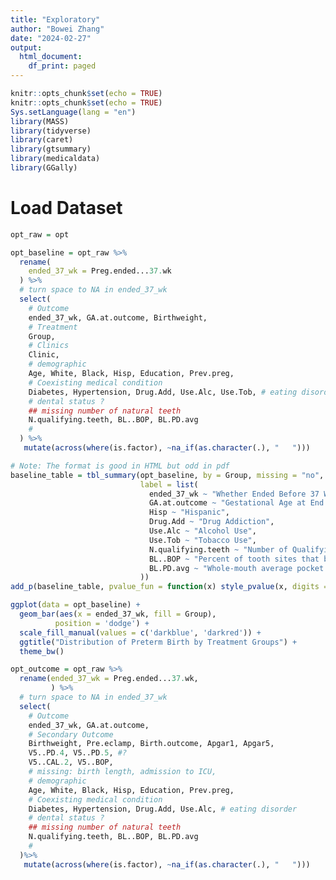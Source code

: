 ```yaml
---
title: "Exploratory"
author: "Bowei Zhang"
date: "2024-02-27"
output:
  html_document:
    df_print: paged
---
```


```r
knitr::opts_chunk$set(echo = TRUE)
knitr::opts_chunk$set(echo = TRUE)
Sys.setLanguage(lang = "en")
library(MASS)
library(tidyverse)
library(caret)
library(gtsummary)
library(medicaldata)
library(GGally)
```

# Load Dataset

```r
opt_raw = opt

opt_baseline = opt_raw %>%
  rename(
    ended_37_wk = Preg.ended...37.wk
  ) %>%
  # turn space to NA in ended_37_wk
  select(
    # Outcome
    ended_37_wk, GA.at.outcome, Birthweight,
    # Treatment
    Group,
    # Clinics
    Clinic,
    # demographic
    Age, White, Black, Hisp, Education, Prev.preg, 
    # Coexisting medical condition
    Diabetes, Hypertension, Drug.Add, Use.Alc, Use.Tob, # eating disorder
    # dental status ?
    ## missing number of natural teeth
    N.qualifying.teeth, BL..BOP, BL.PD.avg
    #
  ) %>%
   mutate(across(where(is.factor), ~na_if(as.character(.), "   ")))

```


```r
# Note: The format is good in HTML but odd in pdf
baseline_table = tbl_summary(opt_baseline, by = Group, missing = "no",
                             label = list(
                               ended_37_wk ~ "Whether Ended Before 37 Weeks",
                               GA.at.outcome ~ "Gestational Age at End of Pregnancy (day)",
                               Hisp ~ "Hispanic",
                               Drug.Add ~ "Drug Addiction",
                               Use.Alc ~ "Alcohol Use",
                               Use.Tob ~ "Tobacco Use",
                               N.qualifying.teeth ~ "Number of Qualifying Teeth",
                               BL..BOP ~ "Percent of tooth sites that bled on probing",
                               BL.PD.avg ~ "Whole-mouth average pocket depth (mm)"
                             ))
add_p(baseline_table, pvalue_fun = function(x) style_pvalue(x, digits = 2))
```


```r
ggplot(data = opt_baseline) +
  geom_bar(aes(x = ended_37_wk, fill = Group),
          position = 'dodge') +
  scale_fill_manual(values = c('darkblue', 'darkred')) +
  ggtitle("Distribution of Preterm Birth by Treatment Groups") +
  theme_bw()
```

```r
opt_outcome = opt_raw %>%
  rename(ended_37_wk = Preg.ended...37.wk,
         ) %>%
  # turn space to NA in ended_37_wk
  select(
    # Outcome
    ended_37_wk, GA.at.outcome, 
    # Secondary Outcome
    Birthweight, Pre.eclamp, Birth.outcome, Apgar1, Apgar5, 
    V5..PD.4, V5..PD.5, #?
    V5..CAL.2, V5..BOP,
    # missing: birth length, admission to ICU, 
    # demographic
    Age, White, Black, Hisp, Education, Prev.preg, 
    # Coexisting medical condition
    Diabetes, Hypertension, Drug.Add, Use.Alc, # eating disorder
    # dental status ?
    ## missing number of natural teeth
    N.qualifying.teeth, BL..BOP, BL.PD.avg
    #
  )%>%
   mutate(across(where(is.factor), ~na_if(as.character(.), "   ")))
```

